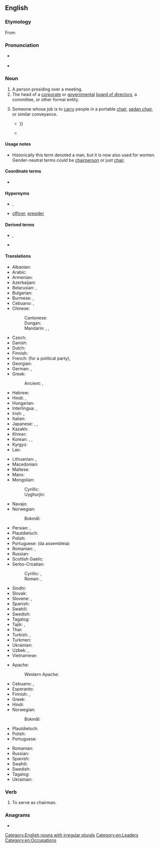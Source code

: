 ==English==
{{wikipedia}}

===Etymology===
From {{suffix|en|chair|man}}

===Pronunciation===
* {{a|UK}} {{IPA|en|/ˈtʃɛːmən/}}
* {{audio|en|en-us-chairman.ogg|Audio (US)}}

===Noun===
{{en-noun|chairmen}}

# A person presiding over a meeting.
# The head of a [[corporate]] or [[government]]al [[board of directors]], a committee, or other formal entity.
# {{lb|en|historical}} Someone whose job is to [[carry]] people in a portable [[chair]], [[sedan chair]], or similar conveyance.
#* {{quote-book|en|year=1749|author=Henry Fielding|title=Tom Jones|publisher=Folio Society|year_published=1973|page=618|passage=Mr Western entered; but not before a small wrangling bout had passed between him and his '''chairmen'''; for the fellows, who had taken up their burden at the Hercules Pillars, had conceived no hopes of having any future good customer in the squire {{...}}}}
#* {{quote-book|en|year=1836|author=Charles Dickens|title=The Pickwick Papers|passage=Mr. Winkle, catching sight of a lady's face at the window of the sedan, turned hastily round, plied the knocker with all his might and main, and called frantically upon the '''chairman''' to take the chair away again.}}

====Usage notes====
* Historically this term denoted a man, but it is now also used for women. Gender-neutral terms could be [[chairperson]] or just [[chair]].

====Coordinate terms====
* {{l|en|chairwoman}}

====Hypernyms====
* {{l|en|chair}}, {{l|en|chairperson}}
* {{l|en|presiding}} [[officer]], [[presider]]

====Derived terms====
* {{l|en|vice chairman}}, {{l|en|vice-chairman}}
* {{l|en|cochairman}}

====Translations====
{{trans-top|person presiding over a meeting}}
* Albanian: {{t+|sq|kryetar|m}}
* Arabic: {{t|ar|رَئِيس|m}}
* Armenian: {{t+|hy|նախագահ}}
* Azerbaijani: {{t|az|sədr}}
* Belarusian: {{t|be|старшыня́|m}}, {{t+|be|галава́|m}}
* Bulgarian: {{t|bg|председа́тел|m}}
* Burmese: {{t+|my|သဘာပတိ}}, {{t+|my|ဥက္ကဋ္ဌ}}
* Cebuano: {{t|ceb|tagsiya}}, {{t|ceb|tsirman}}
* Chinese:
*: Cantonese: {{t|yue|主席|tr=zyu2 zik6|sc=Hani}} {{t|yue|議長|tr=ji5 zoeng2|sc=Hani}}
*: Dungan: {{t|dng|җўщи}}
*: Mandarin: {{t+|cmn|主席|tr=zhǔxí|sc=Hani}}, {{t+|cmn|議長|sc=Hani}}, {{t+|cmn|议长|tr=yìzhǎng|sc=Hani}}
* Czech: {{t+|cs|předseda|m}}
* Danish: {{t|da|formand|c}}
* Dutch: {{t+|nl|voorzitter|m}}
* Finnish: {{t+|fi|puheenjohtaja}}
* French: {{t+|fr|secrétaire général}} (for a political party), {{t+|fr|président|m}}
* Georgian: {{t|ka|თავმჯდომარე}}
* German: {{t+|de|Vorsitzender|m}}, {{t+|de|Vorsitzende|f}}
* Greek: {{t+|el|πρόεδρος|m|f}}
*: Ancient: {{t|grc|ἐπιστάτης|m}}, {{t|grc|πρόεδρος|m}}
* Hebrew: {{t|he|יושב־ראש|m|tr=yoshev-rosh}}
* Hindi: {{t+|hi|अध्यक्ष|m}}, {{t+|hi|सभापति|m}}
* Hungarian: {{t+|hu|elnök}}
* Interlingua: {{t|ia|presidente}}, {{t|ia|chairman}}
* Irish: {{t|ga|cathaoirleach|m}}, {{t|ga|fear cathaoireach|m}}
* Italian: {{t+|it|presidente|m}}
* Japanese: {{t+|ja|議長|tr=ぎちょう, gichō}}, {{t+|ja|委員長|tr=いいんちょう, iinchō}}, {{t|ja|理事長|tr=りじちょう, rijicho}}
* Kazakh: {{t|kk|басқарма}}
* Khmer: {{t+|km|ប្រធាន}}
* Korean: {{t+|ko|의장}}, {{t+|ko|위원장}}, {{t+|ko|주석 }}
* Kyrgyz: {{t+|ky|башкарма}}
* Lao: {{t|lo|ປະທານ}}
{{trans-mid}}
* Lithuanian: {{t|lt|pirmininkas|m}}, {{t|lt|pirmininkė|f}}
* Macedonian: {{t|mk|претседател|m}}
* Maltese: {{t|mt|ċermen}}
* Manx: {{t|gv|ard-hoieder|m}}
* Mongolian:
*: Cyrillic: {{t+|mn|дарга}}
*: Uyghurjin: {{t|mn|ᠳᠠᠷᠤᠭ᠎ᠠ}}
* Navajo: {{t|nv|alą́ąjįʼ dahsidáhígíí}}
* Norwegian: {{t|no|styreformann}}
*: Bokmål: {{t|nb|møteleder|m}}
* Persian: {{t+|fa|رئیس|tr=ra'is}}, {{t+|fa|صدر|tr=sadr}}
* Plautdietsch: {{t|pdt|Väasetta|m}}
* Polish: {{t+|pl|przewodniczący|m-pr}}
* Portuguese: {{t+|pt|presidente}} (da assembleia)
* Romanian: {{t+|ro|președinte|m}}, {{t+|ro|chairman|m}}
* Russian: {{t+|ru|председа́тель|m}}
* Scottish Gaelic: {{t|gd|neach-na-cathrach|m|f}}
* Serbo-Croatian:
*: Cyrillic: {{t|sh|пре́дседнӣк|m}}, {{t|sh|пре́дсједнӣк|m}}
*: Roman: {{t|sh|prédsednīk|m}}, {{t+|sh|prédsjednīk|m}}
* Sindhi: {{t+|sd|نِشِستمان|sc=Arab}}
* Slovak: {{t|sk|predseda|m}}
* Slovene: {{t|sl|predsedujoči|m}}, {{t+|sl|predsednik|m}}
* Spanish: {{t+|es|presidente}}
* Swahili: {{t+|sw|mwenyekiti}}
* Swedish: {{t+|sv|ordförande|c}}
* Tagalog: {{t|tl|tagapangulo}}
* Tajik: {{t|tg|раис}}, {{t|tg|садр}}
* Thai: {{t+|th|ประธาน}}
* Turkish: {{t+|tr|başkan}}, {{t+|tr|reis}}
* Turkmen: {{t+|tk|başlyk}}
* Ukrainian: {{t+|uk|голова́}}
* Uzbek: {{t+|uz|rais}}, {{t+|uz|sadr}}
* Vietnamese: {{t+|vi|chủ tịch}}
{{trans-bottom}}

{{trans-top|head of a corporate or governmental board}}
* Apache:
*: Western Apache: {{t|apw|nantʼán}}
* Cebuano: {{t|ceb|tagsiya}}, {{t|ceb|tsirman}}
* Esperanto: {{t|eo|prezidanto}}
* Finnish: {{t|fi|[[hallitus|hallituksen]] [[puheenjohtaja]]}}, {{t+|fi|puheenjohtaja}}
* Greek: {{t+|el|πρόεδρος|m|f}}
* Hindi: {{t+|hi|अध्यक्ष|m}}
* Norwegian:
*: Bokmål: {{t|nb|styreformann|m|f}}
* Plautdietsch: {{t|pdt|Väasetta|m}}
* Polish: {{t+|pl|prezes|m-pr}}
* Portuguese: {{t+|pt|presidente|m}}
{{trans-mid}}
* Romanian: {{t+|ro|președinte|m}}
* Russian: {{t+|ru|председа́тель|m}}
* Spanish: {{t+|es|presidente|m}}
* Swahili: {{t+|sw|mwenyekiti}}
* Swedish: {{t+|sv|ordförande|c}}
* Tagalog: {{t|tl|tagapangulo}}
* Ukrainian: {{t+|uk|голова́}}
{{trans-bottom}}

===Verb===
{{en-verb|++}}

# To serve as chairman.

===Anagrams===
* {{anagrams|en|a=aachimnr|Charmian}}

[[Category:English nouns with irregular plurals]]
[[Category:en:Leaders]]
[[Category:en:Occupations]]